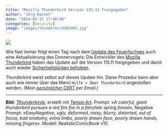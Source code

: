```yaml
---
title: "Mozilla Thunderbird Version 115.11 freigegeben"
author: "Jörg Kantel"
date: "2024-05-15 17:40:00"
categories: [Security]
image: "images/thunderbird202405.jpg"
---
```


[![](images/thunderbird202405-b.jpg)](https://www.flickr.com/photos/schockwellenreiter/53723442793/)

Wie fast immer folgt einen Tag nach dem [Update des Feuerfuchses](https://kantel.github.io/posts/2024051301_firefox_update/) auch eine Aktualisierung des Donnervogels: Die Entwickler des [Mozilla Thunderbird](http://www.mozillamessaging.com/) haben das Update auf die Version 115.11 freigegeben und damit auch wieder [Sicherheitslücken behoben](https://www-stage.thunderbird.net/en-US/thunderbird/115.11.0/releasenotes/).

Thunderbird weist selbst auf dieses Update hin. Diese Prozedur kann aber auch wie immer über das Menü `Hilfe > Über Thunderbird` angestoßen werden.  *(Mein [persönlicher CERT](http://www.gwdg.de/~mreiman1/) per Email.)*

---

**Bild**: *[Tthunderbirds](https://www.flickr.com/photos/schockwellenreiter/53723442793/)*, erstellt mit [Tensor.Art](http://cognitiones.kantel-chaos-team.de/technikgeschichte/rechnerundnetze/tensorart.html). Prompt: »*A colorful, giant thunderbird pursues a red fire fox in a fairytale spring forest*«, Negative Prompt: »*EasyNegative, ugly, deformed, noisy, blurry, distorted, out of focus, bad anatomy, extra limbs, poorly drawn face, poorly drawn hands, missing fingers*«. Modell: RealisticComicBook v10.